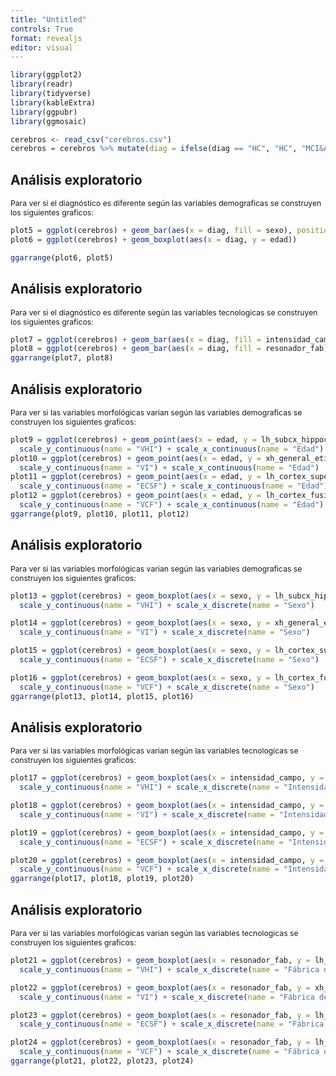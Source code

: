 ```yaml
---
title: "Untitled"
controls: True
format: revealjs
editor: visual
---
```



```r
library(ggplot2)
library(readr)
library(tidyverse)
library(kableExtra)
library(ggpubr)
library(ggmosaic)

cerebros <- read_csv("cerebros.csv")
cerebros = cerebros %>% mutate(diag = ifelse(diag == "HC", "HC", "MCI&AD"), lh_subcx_hippocampus_volume = lh_subcx_hippocampus_volume/1000, xh_general_etiv_volume = xh_general_etiv_volume/100000, lh_cortex_fusiform_volume = lh_cortex_fusiform_volume/1000, intensidad_campo = ifelse(intensidad_campo == 1.5, "1.5T", "3T"), sexo = ifelse(sexo == "female", "Femenino", "Masculino"))
```



## Análisis exploratorio

::: {style="font-size: 87%;"}

Para ver si el diagnóstico es diferente según las variables demograficas se construyen los siguientes graficos:

:::

```r
plot5 = ggplot(cerebros) + geom_bar(aes(x = diag, fill = sexo), position = "dodge") + theme(legend.position = "top")
plot6 = ggplot(cerebros) + geom_boxplot(aes(x = diag, y = edad))

ggarrange(plot6, plot5)
```

## Análisis exploratorio

::: {style="font-size: 87%;"}

Para ver si el diagnóstico es diferente según las variables tecnologicas se construyen los siguientes graficos:

:::

```r
plot7 = ggplot(cerebros) + geom_bar(aes(x = diag, fill = intensidad_campo), position = "dodge") + theme(legend.position = "top")
plot8 = ggplot(cerebros) + geom_bar(aes(x = diag, fill = resonador_fab), position = "dodge") + theme(legend.position = "top")
ggarrange(plot7, plot8)
```
## Análisis exploratorio

::: {style="font-size: 87%;"}

Para ver si las variables morfológicas varian según las variables demograficas se construyen los siguientes graficos:

:::

```r
plot9 = ggplot(cerebros) + geom_point(aes(x = edad, y = lh_subcx_hippocampus_volume))+
  scale_y_continuous(name = "VHI") + scale_x_continuous(name = "Edad")
plot10 = ggplot(cerebros) + geom_point(aes(x = edad, y = xh_general_etiv_volume))+
  scale_y_continuous(name = "VI") + scale_x_continuous(name = "Edad")
plot11 = ggplot(cerebros) + geom_point(aes(x = edad, y = lh_cortex_superiorfrontal_thickness))+
  scale_y_continuous(name = "ECSF") + scale_x_continuous(name = "Edad")
plot12 = ggplot(cerebros) + geom_point(aes(x = edad, y = lh_cortex_fusiform_volume))+
  scale_y_continuous(name = "VCF") + scale_x_continuous(name = "Edad")
ggarrange(plot9, plot10, plot11, plot12)

```


## Análisis exploratorio

::: {style="font-size: 87%;"}

Para ver si las variables morfológicas varian según las variables demograficas se construyen los siguientes graficos:

:::

```r
plot13 = ggplot(cerebros) + geom_boxplot(aes(x = sexo, y = lh_subcx_hippocampus_volume))+
  scale_y_continuous(name = "VHI") + scale_x_discrete(name = "Sexo")

plot14 = ggplot(cerebros) + geom_boxplot(aes(x = sexo, y = xh_general_etiv_volume))+
  scale_y_continuous(name = "VI") + scale_x_discrete(name = "Sexo")

plot15 = ggplot(cerebros) + geom_boxplot(aes(x = sexo, y = lh_cortex_superiorfrontal_thickness))+
  scale_y_continuous(name = "ECSF") + scale_x_discrete(name = "Sexo")

plot16 = ggplot(cerebros) + geom_boxplot(aes(x = sexo, y = lh_cortex_fusiform_volume))+
  scale_y_continuous(name = "VCF") + scale_x_discrete(name = "Sexo")
ggarrange(plot13, plot14, plot15, plot16)
```



## Análisis exploratorio

::: {style="font-size: 87%;"}

Para ver si las variables morfológicas varian según las variables tecnologicas se construyen los siguientes graficos:

:::

```r
plot17 = ggplot(cerebros) + geom_boxplot(aes(x = intensidad_campo, y = lh_subcx_hippocampus_volume))+
  scale_y_continuous(name = "VHI") + scale_x_discrete(name = "Intensidad")

plot18 = ggplot(cerebros) + geom_boxplot(aes(x = intensidad_campo, y = xh_general_etiv_volume))+
  scale_y_continuous(name = "VI") + scale_x_discrete(name = "Intensidad")

plot19 = ggplot(cerebros) + geom_boxplot(aes(x = intensidad_campo, y = lh_cortex_superiorfrontal_thickness))+
  scale_y_continuous(name = "ECSF") + scale_x_discrete(name = "Intensidad")

plot20 = ggplot(cerebros) + geom_boxplot(aes(x = intensidad_campo, y = lh_cortex_fusiform_volume))+
  scale_y_continuous(name = "VCF") + scale_x_discrete(name = "Intensidad")
ggarrange(plot17, plot18, plot19, plot20)
```


## Análisis exploratorio

::: {style="font-size: 87%;"}

Para ver si las variables morfológicas varian según las variables tecnologicas se construyen los siguientes graficos:

:::

```r
plot21 = ggplot(cerebros) + geom_boxplot(aes(x = resonador_fab, y = lh_subcx_hippocampus_volume))+
  scale_y_continuous(name = "VHI") + scale_x_discrete(name = "Fábrica del resonador")

plot22 = ggplot(cerebros) + geom_boxplot(aes(x = resonador_fab, y = xh_general_etiv_volume))+
  scale_y_continuous(name = "VI") + scale_x_discrete(name = "Fábrica del resonador")

plot23 = ggplot(cerebros) + geom_boxplot(aes(x = resonador_fab, y = lh_cortex_superiorfrontal_thickness))+
  scale_y_continuous(name = "ECSF") + scale_x_discrete(name = "Fábrica del resonador")

plot24 = ggplot(cerebros) + geom_boxplot(aes(x = resonador_fab, y = lh_cortex_fusiform_volume))+
  scale_y_continuous(name = "VCF") + scale_x_discrete(name = "Fábrica del resonador")
ggarrange(plot21, plot22, plot23, plot24)
```


